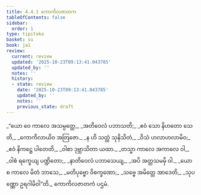 ```yaml
---
title: 4.4.1 ကောကိလဇာတက
tableOfContents: false
sidebar:
  order: 1
type: tipitaka
basket: su
book: ja1
review:
  current: review
  updated: '2025-10-23T09:13:41.043785'
  updated_by: ''
  notes: ''
  history:
  - state: review
    date: '2025-10-23T09:13:41.043785'
    updated_by: ''
    notes: ''
    previous_state: draft
---
```



<ReviewStatus review={frontmatter.review} showDetails={true} />

<HypothesisAnnotation frontmatter={frontmatter} />

<DynamicBreadcrumb />

<Division number="121" book="ja1" e="ch" v="22" p="109">

<Paragraph number="1039" type="verses" book="ja1">
_“ယော ဝေ ကာလေ အသမ္ပတ္တေ,_  
_အတိဝေလံ ပဘာသတိ;_  
_ဧဝံ သော နိဟတော သေတိ,_  
_ကောကိလာယိဝ အတြဇော._  

</Paragraph>

</Division>
<Division number="122" book="ja1" e="ch" v="22" p="109">

<Paragraph number="1040" type="verses" book="ja1">
_န ဟိ သတ္ထံ သုနိသိတံ,_  
_ဝိသံ ဟလာဟလာမိဝ;_  
_ဧဝံ နိကဋ္ဌေ ပါတေတိ,_  
_ဝါစာ ဒုဗ္ဘာသိတာ ယထာ._  

</Paragraph>

</Division>
<Division number="123" book="ja1" e="ch" v="22" p="109">

<Paragraph number="1041" type="verses" book="ja1">
_တသ္မာ ကာလေ အကာလေ ဝါ,_  
_ဝါစံ ရက္ခေယျ ပဏ္ဍိတော;_  
_နာတိဝေလံ ပဘာသေယျ,_  
_အပိ အတ္တသမမှိ ဝါ._  

</Paragraph>

</Division>
<Division number="124" book="ja1" e="ch" v="22" p="109">

<Paragraph number="1042" type="verses" book="ja1">
_ယော စ ကာလေ မိတံ ဘာသေ,_  
_မတိပုဗ္ဗော ဝိစက္ခဏော;_  
_သဗ္ဗေ အမိတ္တေ အာဒေတိ,_  
_သုပဏ္ဏော ဥရဂါမိဝါ”တိ._  


</Paragraph>
</Division>

<Paragraph number="1043" type="center" book="ja1">
ကောကိလဇာတကံ ပဌမံ.
</Paragraph>